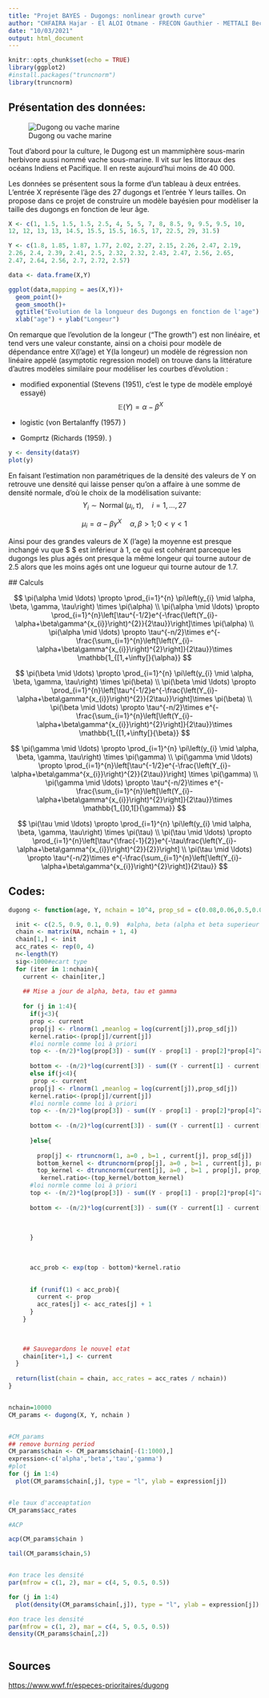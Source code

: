 ```yaml
---
title: "Projet BAYES - Dugongs: nonlinear growth curve"
author: "CHFAIRA Hajar - El ALOI Otmane - FRECON Gauthier - METTALI Bechir "
date: "10/03/2021"
output: html_document
---
```


```r
knitr::opts_chunk$set(echo = TRUE)
library(ggplot2)
#install.packages("truncnorm")
library(truncnorm)
```

## Présentation des données:

![Dugong ou vache marine](dugong.jpg)

Tout d'abord pour la culture, le Dugong est un mammiphère sous-marin herbivore aussi nommé vache sous-marine. Il vit sur les littoraux des océans Indiens et Pacifique. Il en reste aujourd'hui moins de 40 000.\

Les données se présentent sous la forme d'un tableau à deux entrées. L'entrée X représente l'âge des 27 dugongs et l'entrée Y leurs tailles. On propose dans ce projet de construire un modèle bayésien pour modèliser la taille des dugongs en fonction de leur âge.

```r
X <- c(1, 1.5, 1.5, 1.5, 2.5, 4, 5, 5, 7, 8, 8.5, 9, 9.5, 9.5, 10, 
12, 12, 13, 13, 14.5, 15.5, 15.5, 16.5, 17, 22.5, 29, 31.5)

Y <- c(1.8, 1.85, 1.87, 1.77, 2.02, 2.27, 2.15, 2.26, 2.47, 2.19, 
2.26, 2.4, 2.39, 2.41, 2.5, 2.32, 2.32, 2.43, 2.47, 2.56, 2.65, 
2.47, 2.64, 2.56, 2.7, 2.72, 2.57)

data <- data.frame(X,Y)

ggplot(data,mapping = aes(X,Y))+
  geom_point()+
  geom_smooth()+
  ggtitle("Evolution de la longueur des Dugongs en fonction de l'age") +
  xlab("age") + ylab("Longeur")

```

On remarque que l'evolution de la longeur ("The growth") est non linéaire, et tend vers une valeur constante, ainsi on a choisi pour modèle de dépendance entre X(l'age) et Y(la longeur) un modèle de régression non linéaire appelé (asymptotic regression model) on trouve dans la littérature d'autres modèles similaire pour modéliser les courbes d'évolution :

-   modified exponential (Stevens (1951), c'est le type de modèle employé essayé) $$
    \mathbb{E}(Y)=\alpha-\beta^{X}
    $$

-   logistic (von Bertalanffy (1957) )

-   Gomprtz (Richards (1959). )

```r
y <- density(data$Y)
plot(y)
```

En faisant l'estimation non paramétriques de la densité des valeurs de Y on retrouve une densité qui laisse penser qu'on a affaire à une somme de densité normale, d'où le choix de la modélisation suivante: $$
Y_{i} \sim \operatorname{Normal}\left(\mu_{i}, \tau\right), \quad i=1, \ldots, 27$$

$$\mu_{i}=\alpha-\beta \gamma^{X} \quad \alpha, \beta>1 ; 0<\gamma<1
$$

Ainsi pour des grandes valeurs de X (l'age) la moyenne est presque inchangé vu que \$ \gama \$ est inférieur à 1, ce qui est cohérant parceque les dugongs les plus agés ont presque la même longeur qui tourne autour de 2.5 alors que les moins agés ont une logueur qui tourne autour de 1.7.

\#\# Calculs

$$
\pi(\alpha \mid \ldots) \propto \prod_{i=1}^{n} \pi\left(y_{i} \mid \alpha, \beta, \gamma, \tau\right) \times \pi(\alpha)
\\
\pi(\alpha \mid \ldots) \propto \prod_{i=1}^{n}\left[\tau^{-1/2}e^{-\frac{\left(Y_{i}-\alpha+\beta\gamma^{x_{i}}\right)^{2}}{2\tau}}\right]\times \pi(\alpha)
\\
\pi(\alpha \mid \ldots) \propto  \tau^{-n/2}\times e^{-\frac{\sum_{i=1}^{n}\left[\left(Y_{i}-\alpha+\beta\gamma^{x_{i}}\right)^{2}\right]}{2\tau}}\times \mathbb{1_{[1,+\infty[}{\alpha}}
$$

$$
\pi(\beta \mid \ldots) \propto \prod_{i=1}^{n} \pi\left(y_{i} \mid \alpha, \beta, \gamma, \tau\right) \times \pi(\beta)
\\
\pi(\beta \mid \ldots) \propto \prod_{i=1}^{n}\left[\tau^{-1/2}e^{-\frac{\left(Y_{i}-\alpha+\beta\gamma^{x_{i}}\right)^{2}}{2\tau}}\right]\times \pi(\beta)
\\
\pi(\beta \mid \ldots) \propto \tau^{-n/2}\times e^{-\frac{\sum_{i=1}^{n}\left[\left(Y_{i}-\alpha+\beta\gamma^{x_{i}}\right)^{2}\right]}{2\tau}}\times \mathbb{1_{[1,+\infty[}{\beta}}
$$

$$
\pi(\gamma \mid \ldots) \propto \prod_{i=1}^{n} \pi\left(y_{i} \mid \alpha, \beta, \gamma, \tau\right) \times \pi(\gamma)
\\
\pi(\gamma \mid \ldots) \propto \prod_{i=1}^{n}\left[\tau^{-1/2}e^{-\frac{\left(Y_{i}-\alpha+\beta\gamma^{x_{i}}\right)^{2}}{2\tau}}\right] \times \pi(\gamma)
\\
\pi(\gamma \mid \ldots) \propto \tau^{-n/2}\times e^{-\frac{\sum_{i=1}^{n}\left[\left(Y_{i}-\alpha+\beta\gamma^{x_{i}}\right)^{2}\right]}{2\tau}}\times \mathbb{1_{]0,1[}{\gamma}}
$$

$$
\pi(\tau \mid \ldots) \propto \prod_{i=1}^{n} \pi\left(y_{i} \mid \alpha, \beta, \gamma, \tau\right) \times \pi(\tau)
\\
\pi(\tau \mid \ldots) \propto \prod_{i=1}^{n}\left[\tau^{\frac{-1}{2}}e^{-\tau\frac{\left(Y_{i}-\alpha+\beta\gamma^{x_{i}}\right)^{2}}{2}}\right]
\\
\pi(\tau \mid \ldots) \propto  \tau^{-n/2}\times e^{-\frac{\sum_{i=1}^{n}\left[\left(Y_{i}-\alpha+\beta\gamma^{x_{i}}\right)^{2}\right]}{2\tau}}
$$

## Codes:

```r


dugong <- function(age, Y, nchain = 10^4, prop_sd = c(0.08,0.06,0.5,0.009)){

  init <- c(2.5, 0.9, 0.1, 0.9)  #alpha, beta (alpha et beta superieur à 1), tau (standard deviation donc on commence à 1) et gamma (entre 0 et 1 donc on prend 0.5)   
  chain <- matrix(NA, nchain + 1, 4)
  chain[1,] <- init
  acc_rates <- rep(0, 4)
  n<-length(Y)
  sig<-1000#ecart type
  for (iter in 1:nchain){
    current <- chain[iter,]
    
    ## Mise a jour de alpha, beta, tau et gamma 
    
    for (j in 1:4){
      if(j<3){
      prop <- current
      prop[j] <- rlnorm(1 ,meanlog = log(current[j]),prop_sd[j])
      kernel.ratio<-(prop[j]/current[j])
      #loi normle comme loi à priori
      top <- -(n/2)*log(prop[3]) - sum((Y - prop[1] - prop[2]*prop[4]^age)^2)*(1/(2*prop[3])) +dnorm(prop[j],0,sig,log=TRUE)
      
      bottom <- -(n/2)*log(current[3]) - sum((Y - current[1] - current[2]*current[4]^age)^2)*(1/(2*current[3]))+dnorm(current[j],0,sig,log=TRUE) }
      else if(j<4){
       prop <- current
      prop[j] <- rlnorm(1 ,meanlog = log(current[j]),prop_sd[j])
      kernel.ratio<-(prop[j]/current[j])
      #loi normle comme loi à priori
      top <- -(n/2)*log(prop[3]) - sum((Y - prop[1] - prop[2]*prop[4]^age)^2)*(1/(2*prop[3])) +dinvgamma(prop[j],0.001,rate=1000,log=TRUE)
      
      bottom <- -(n/2)*log(current[3]) - sum((Y - current[1] - current[2]*current[4]^age)^2)*(1/(2*current[3]))+dinvgamma(current[j],0.001,rate=1000,log=TRUE)     
        
      }else{
         
        prop[j] <- rtruncnorm(1, a=0 , b=1 , current[j], prop_sd[j])
        bottom_kernel <- dtruncnorm(prop[j], a=0 , b=1 , current[j], prop_sd[j])  #on a pas un noyau symetrique !
        top_kernel <- dtruncnorm(current[j], a=0 , b=1 , prop[j], prop_sd[j]) #on a pas un noyau symetrique !
         kernel.ratio<-(top_kernel/bottom_kernel)
      #loi normle comme loi à priori
      top <- -(n/2)*log(prop[3]) - sum((Y - prop[1] - prop[2]*prop[4]^age)^2)*(1/(2*prop[3])) +dunif(prop[j],min=0,max=1,log=TRUE)
      
      bottom <- -(n/2)*log(current[3]) - sum((Y - current[1] - current[2]*current[4]^age)^2)*(1/(2*current[3]))+dunif(current[j],min=0,max=1,log=TRUE)
        
        
        
      }
      
      
      
      acc_prob <- exp(top - bottom)*kernel.ratio
      

      if (runif(1) < acc_prob){
        current <- prop
        acc_rates[j] <- acc_rates[j] + 1
      }
    }
    

    
    ## Sauvegardons le nouvel etat
    chain[iter+1,] <- current
  }
  
  return(list(chain = chain, acc_rates = acc_rates / nchain))
}


nchain=10000
CM_params <- dugong(X, Y, nchain )


#CM_params
## remove burning period
CM_params$chain <- CM_params$chain[-(1:1000),]
expression<-c('alpha','beta','tau','gamma')
#plot
for (j in 1:4)
  plot(CM_params$chain[,j], type = "l", ylab = expression[j])



```

```r
#le taux d'acceaptation
CM_params$acc_rates

```

```r
#ACP

acp(CM_params$chain )

```

```r
tail(CM_params$chain,5)

```

```r

```

```r

#on trace les densité 
par(mfrow = c(1, 2), mar = c(4, 5, 0.5, 0.5))

for (j in 1:4)
  plot(density(CM_params$chain[,j]), type = "l", ylab = expression[j])


```

```r
#on trace les densité 
par(mfrow = c(1, 2), mar = c(4, 5, 0.5, 0.5))
density(CM_params$chain[,2])

```

```r


```

## Sources

<https://www.wwf.fr/especes-prioritaires/dugong>
